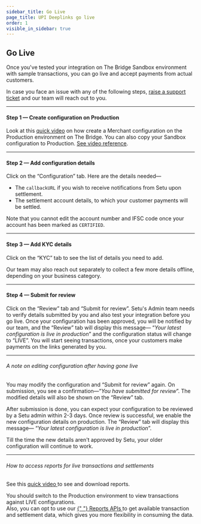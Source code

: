 ```yaml
---
sidebar_title: Go Live
page_title: UPI Deeplinks go live
order: 1
visible_in_sidebar: true
---
```


## Go Live

Once you've tested your integration on The Bridge Sandbox environment with sample transactions, you can go live and accept payments from actual customers.

In case you face an issue with any of the following steps, [raise a support ticket](https://setu.co/support) and our team will reach out to you.

<hr class="primary" />

#### Step 1 — Create configuration on Production

Look at this [quick video](https://www.loom.com/share/66829268eb8f433283a551a5137a6a73) on how create a Merchant configuration on the Production environment on The Bridge. You can also copy your Sandbox configuration to Production. [See video reference](https://www.loom.com/share/a7e2627d1c3540deab164081131bf8d0).

<hr class="primary" />

#### Step 2 — Add configuration details

Click on the “Configuration” tab. Here are the details needed—

-   The `callbackURL` if you wish to receive notifications from Setu upon settlement.
-   The settlement account details, to which your customer payments will be settled.

<Callout type="tip">
    Note that you cannot edit the account number and IFSC code once your account
    has been marked as <code>CERTIFIED</code>.
</Callout>

<hr class="primary" />

#### Step 3 — Add KYC details

Click on the “KYC” tab to see the list of details you need to add.

Our team may also reach out separately to collect a few more details offline, depending on your business category.

<hr class="primary" />

#### Step 4 — Submit for review

Click on the “Review” tab and “Submit for review”. Setu's Admin team needs to verify details submitted by you and also test your integration before you go live. Once your configuration has been approved, you will be notified by our team, and the “Review” tab will display this message— “_Your latest configuration is live in production_” and the configuration status will change to “LIVE”. You will start seeing transactions, once your customers make payments on the links generated by you.

<hr class="primary" />

###### A note on editing configuration after having gone live

You may modify the configuration and “Submit for review” again. On submission, you see a confirmation—“_You have submitted for review_”. The modified details will also be shown on the “Review” tab.

After submission is done, you can expect your configuration to be reviewed by a Setu admin within 2-3 days. Once review is successful, we enable the new configuration details on production. The “Review” tab will display this message— “_Your latest configuration is live in production_”.

Till the time the new details aren't approved by Setu, your older configuration will continue to work.

<hr class="primary" />

###### How to access reports for live transactions and settlements

See this <a href="https://www.loom.com/share/581b0fceb3b94703b82565d398082e9a" target="_blank" >quick video </a> to see and download reports.

<Callout type="tip">
    You should switch to the Production environment to view transactions against
    LIVE configurations.
</Callout>

<br />
Also, you can opt to use our <a
    href="/payments/upi-deeplinks/reports"
    target="_blank"
>
    {" "}
    Reports APIs
</a> to get available transaction and settlement data, which gives you more flexibility
in consuming the data.

<WasPageHelpful />
